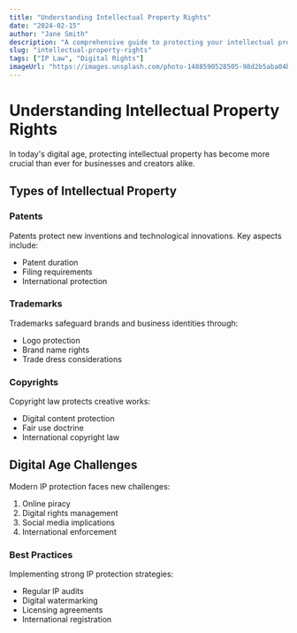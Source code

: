 ```yaml
---
title: "Understanding Intellectual Property Rights"
date: "2024-02-15"
author: "Jane Smith"
description: "A comprehensive guide to protecting your intellectual property in the digital age."
slug: "intellectual-property-rights"
tags: ["IP Law", "Digital Rights"]
imageUrl: "https://images.unsplash.com/photo-1488590528505-98d2b5aba04b"
---
```


# Understanding Intellectual Property Rights

In today's digital age, protecting intellectual property has become more crucial than ever for businesses and creators alike.

## Types of Intellectual Property

### Patents
Patents protect new inventions and technological innovations. Key aspects include:
- Patent duration
- Filing requirements
- International protection

### Trademarks
Trademarks safeguard brands and business identities through:
- Logo protection
- Brand name rights
- Trade dress considerations

### Copyrights
Copyright law protects creative works:
- Digital content protection
- Fair use doctrine
- International copyright law

## Digital Age Challenges

Modern IP protection faces new challenges:
1. Online piracy
2. Digital rights management
3. Social media implications
4. International enforcement

### Best Practices

Implementing strong IP protection strategies:
- Regular IP audits
- Digital watermarking
- Licensing agreements
- International registration